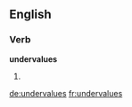 ==English==

===Verb===
'''undervalues'''

# {{third-person singular of|undervalue}}

[[de:undervalues]]
[[fr:undervalues]]